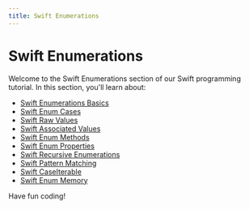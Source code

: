 ```yaml
---
title: Swift Enumerations
---
```


# Swift Enumerations

Welcome to the Swift Enumerations section of our Swift programming tutorial. In this section, you'll learn about:

- [Swift Enumerations Basics](./0-swift-enumerations-basics.mdx)
- [Swift Enum Cases](./1-swift-enum-cases.mdx)
- [Swift Raw Values](./2-swift-raw-values.mdx)
- [Swift Associated Values](./3-swift-associated-values.mdx)
- [Swift Enum Methods](./4-swift-enum-methods.mdx)
- [Swift Enum Properties](./5-swift-enum-properties.mdx)
- [Swift Recursive Enumerations](./6-swift-recursive-enumerations.mdx)
- [Swift Pattern Matching](./7-swift-pattern-matching.mdx)
- [Swift CaseIterable](./8-swift-caseiterable.mdx)
- [Swift Enum Memory](./9-swift-enum-memory.mdx)

Have fun coding!